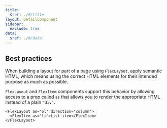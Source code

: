 ```yaml
---
title:
  $ref: ./#/title
layout: DetailComponent
sidebar:
  exclude: true
data:
  $ref: ./#/data
---
```


## Best practices

When building a layout for part of a page using `FlexLayout`, apply semantic HTML, which means using the correct HTML elements for their intended purpose as much as possible.

`FlexLayout` and `FlexItem` components support this behavior by allowing access to a prop called `as` that allows you to render the appropriate HTML instead of a plain `“div”`.

```tsx
<FlexLayout as="ol" direction="column">
  <FlexItem as="li">List item</FlexItem>
</FlexLayout>
```
